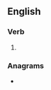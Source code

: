 ==English==

===Verb===
{{head|en|verb form}}

# {{en-past of|parse}}

===Anagrams===
* {{anagrams|en|a=adeprs|Padres|Persad|drapes|dreaps|padres|rasped|spader|spared|spread}}